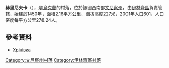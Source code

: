 {{coord|49|3|44|N|29|18|39|E|scale:30000|display=title}}

'''赫里尼夫卡'''（{{lang-uk|Хрінівка}}），是[[烏克蘭|烏克蘭]]的村落，位於該國西南部[[文尼察州|文尼察州]]，由[[伊林齊區|伊林齊區]]負責管轄，始建於1450年，面積2.16平方公里，海拔高度227米，2001年人口601，人口密度每平方公里278.24人。

==參考資料==
* [http://w1.c1.rada.gov.ua/pls/z7502/A005?rdat1=28.10.2012&rf7571=1871 Хрінівка]{{dead link|date=2018年4月 |bot=InternetArchiveBot |fix-attempted=yes }}

[[Category:文尼察州村落|Category:文尼察州村落]]
[[Category:伊林齊區村落|Category:伊林齊區村落]]


{{Vinnytsia-geo-stub}}